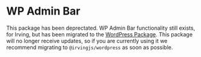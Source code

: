 <Meta title="Packages|WP Admin Bar" />

# WP Admin Bar
This package has been deprectated. WP Admin Bar functionality still exists, for Irving, but has been migrated to the [WordPress Package](?path=/docs/packages-wordpress--page). This package will no longer receive updates, so if you are currently using it we recommend migrating to `@irvingjs/wordpress` as soon as possible.
